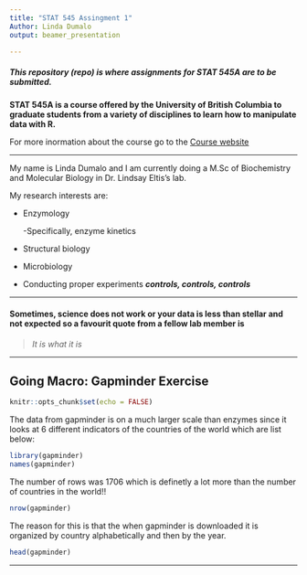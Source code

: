 ```yaml
---
title: "STAT 545 Assingment 1"
Author: Linda Dumalo
output: beamer_presentation

---
```



##### This repository (repo) is where assignments for **STAT 545A** are to be submitted. 

**STAT 545A is a course offered by the University of British Columbia to graduate students from a variety of disciplines to learn how to manipulate data with R.** 

For more inormation about the course go to the [Course website](https://stat545.stat.ubc.ca/)

--- 

My name is Linda Dumalo and I am currently doing a M.Sc of Biochemistry and Molecular Biology in Dr. Lindsay Eltis's lab. 

My research interests are: 

* Enzymology
 
  -Specifically, enzyme kinetics 

* Structural biology

* Microbiology

* Conducting proper experiments   ***controls, controls, controls***

---
 
 
#### Sometimes, science does not work or your data is less than stellar and not expected so a favourit quote from a fellow lab member is 

> *It is what it is* 

--- 

## **Going Macro:** Gapminder Exercise 


```r
knitr::opts_chunk$set(echo = FALSE)
```

The data from gapminder is on a much larger scale than enzymes since it looks at 6 different indicators of the countries of the world which are list below: 

```r
library(gapminder)
names(gapminder)
```

 The number of rows was 1706 which is definetly a lot more than the number of countries in the world!!
 
```r
nrow(gapminder)
```

The reason for this is that the when gapminder is downloaded it is organized by country alphabetically and then by the year. 

```r
head(gapminder)
```

--- 